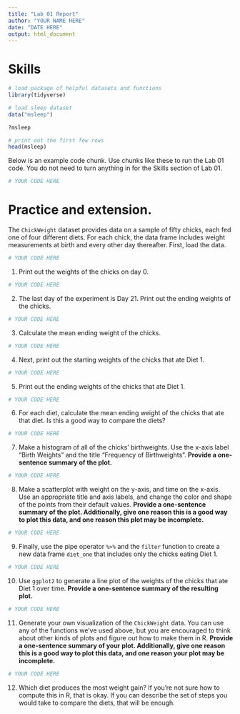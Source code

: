 ```yaml
---
title: "Lab 01 Report"
author: "YOUR NAME HERE"
date: "DATE HERE"
output: html_document
---
```


# Skills

```r
# load package of helpful datasets and functions
library(tidyverse)

# load sleep dataset 
data("msleep")

?msleep

# print out the first few rows
head(msleep)
```

Below is an example code chunk. Use chunks like these to run the Lab 01 code. You do not need to turn anything in for the Skills section of Lab 01.

```r
# YOUR CODE HERE
```

# Practice and extension.

The ````ChickWeight```` dataset provides data on a sample of fifty chicks, each fed one of four different diets. For each chick, the data frame includes weight measurements at birth and every other day thereafter. First, load the data.

```r
# YOUR CODE HERE
```

1. Print out the weights of the chicks on day 0.

```r
# YOUR CODE HERE
```

2. The last day of the experiment is Day 21. Print out the ending weights of the chicks.

```r
# YOUR CODE HERE
```

3. Calculate the mean ending weight of the chicks.
```r
# YOUR CODE HERE
```

4. Next, print out the starting weights of the chicks that ate Diet 1.

```r
# YOUR CODE HERE
```

5. Print out the ending weights of the chicks that ate Diet 1.

```r
# YOUR CODE HERE
```

6. For each diet, calculate the mean ending weight of the chicks that ate that diet. Is this a good way to compare the diets?

```r
# YOUR CODE HERE
```

7. Make a histogram of all of the chicks' birthweights. Use the x-axis label "Birth Weights" and the title "Frequency of Birthweights". **Provide a one-sentence summary of the plot.**

```r
# YOUR CODE HERE
```

8. Make a scatterplot with weight on the y-axis, and time on the x-axis. Use an appropriate title and axis labels, and change the color and shape of the points from their default values. **Provide a one-sentence summary of the plot. Additionally, give one reason this is a good way to plot this data, and one reason this plot may be incomplete.**

```r
# YOUR CODE HERE
```

9. Finally, use the pipe operator ```%>%``` and the ```filter``` function to create a new data frame ```diet_one``` that includes only the chicks eating Diet 1. 

```r
# YOUR CODE HERE
```

10. Use ```ggplot2``` to generate a line plot of the weights of the chicks that ate Diet 1 over time. **Provide a one-sentence summary of the resulting plot.**

```r
# YOUR CODE HERE
```

11. Generate your own visualization of the ```ChickWeight``` data. You can use any of the functions we've used above, but you are encouraged to think about other kinds of plots and figure out how to make them in R. **Provide a one-sentence summary of your plot. Additionally, give one reason this is a good way to plot this data, and one reason your plot may be incomplete.**
```r
# YOUR CODE HERE
```

12. Which diet produces the most weight gain? If you're not sure how to compute this in R, that is okay. If you can describe the set of steps you would take to compare the diets, that will be enough.